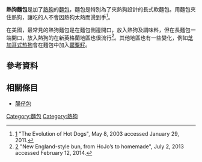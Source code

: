 {{Infobox prepared food 
| name = 熱狗麵包
| image = Hotdog - Evan Swigart.jpg
| image_size = 250px
| caption = 將麵包一側開口，放入熱狗的熱狗麵包，有加入番茄醬及芥末籽醬
| country = [[美国|美国]]
| region =
| creator =
| course =
| type = 麵包
| served =
| main_ingredient = [[穀粉|穀粉]]、水
| variations = {{le|新英格蘭式熱狗麵包|New England-style hot dog bun}}
| calories =
| other =
}}

'''熱狗麵包'''是加了[[熱狗|熱狗]]的[[麵包|麵包]]，麵包是特別為了夾熱狗設計的長式軟麵包。用麵包夾住熱狗，讓吃的人不會因熱狗太熱而燙到手<ref>[https://www.bbc.co.uk/dna/h2g2/A1021834] {{Webarchive|url=https://archive.today/20120720033216/http://www.bbc.co.uk/dna/h2g2/A1021834 |date=2012-07-20 }} "The Evolution of Hot Dogs", May 8, 2003 accessed January 29, 2011.</ref>。 

在美國，最常見的熱狗麵包是在麵包側邊開口，放入熱狗及調味料，但在長麵包一端開口，放入熱狗的{{le|新英格蘭式熱狗麵包|New England-style hot dog bun}}在新英格蘭地區也很流行<ref>[https://www.bostonglobe.com/lifestyle/food-dining/2013/07/02/top-loading-buns-typical-new-england-for-lobster-and-clams/QiEC0fUGxJl2MwNizjYxdL/story.html] {{Wayback|url=https://www.bostonglobe.com/lifestyle/food-dining/2013/07/02/top-loading-buns-typical-new-england-for-lobster-and-clams/QiEC0fUGxJl2MwNizjYxdL/story.html |date=20210309164309 }} "New England-style bun, from HoJo’s to homemade", July 2, 2013 accessed February 12, 2014.</ref>。其他地區也有一些變化，例如[[芝加哥式热狗|芝加哥式热狗]]會在麵包中加入[[罌粟籽|罌粟籽]]。

==參考資料==
{{reflist}}
==相關條目==
*[[腸仔包|腸仔包]]
{{飲食小作品}}
[[Category:麵包|Category:麵包]]
[[Category:熱狗|Category:熱狗]]